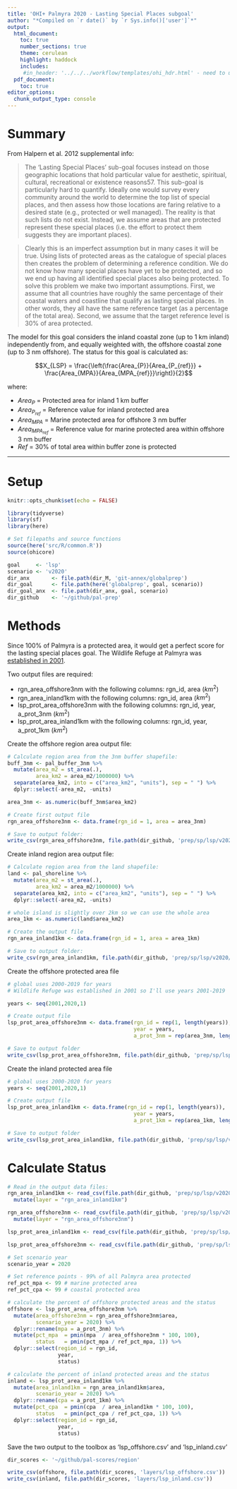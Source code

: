 ```yaml
---
title: 'OHI+ Palmyra 2020 - Lasting Special Places subgoal'
author: "*Compiled on `r date()` by `r Sys.info()['user']`*"
output: 
  html_document:
    toc: true
    number_sections: true
    theme: cerulean
    highlight: haddock
    includes: 
     #in_header: '../../../workflow/templates/ohi_hdr.html' - need to update this
  pdf_document:
    toc: true
editor_options: 
  chunk_output_type: console
---
```


# Summary

From Halpern et al. 2012 supplemental info: 

> The ‘Lasting Special Places’ sub-goal focuses instead on those geographic locations that hold particular value for aesthetic, spiritual, cultural, recreational or existence reasons57. This sub-goal is particularly hard to quantify. Ideally one would survey every community around the world to determine the top list of special places, and then assess how those locations are faring relative to a desired state (e.g., protected or well managed). The reality is that such lists do not exist. Instead, we assume areas that are protected represent these special places (i.e. the effort to protect them suggests they are important places).

> Clearly this is an imperfect assumption but in many cases it will be true. Using lists of protected areas as the catalogue of special places then creates the problem of determining a reference condition. We do not know how many special places have yet to be protected, and so we end up having all identified special places also being protected. To solve this problem we make two important assumptions. First, we assume that all countries have roughly the same percentage of their coastal waters and coastline that qualify as lasting special places. In other words, they all have the same reference target (as a percentage of the total area). Second, we assume that the target reference level is 30% of area protected.

The model for this goal considers the inland coastal zone (up to 1 km inland) independently from, and equally weighted with, the offshore coastal zone (up to 3 nm offshore).  The status for this goal is calculated as:

$$X_{LSP} = \frac{\left(\frac{Area_{P}}{Area_{P_{ref}}} + \frac{Area_{MPA}}{Area_{MPA_{ref}}}\right)}{2}$$  


where: 

* $Area_{P}$ = Protected area for inland 1 km buffer
* ${Area_{P_{ref}}}$ = Reference value for inland protected area
* $Area_{MPA}$ = Marine protected area for offshore 3 nm buffer
* ${Area_{MPA_{ref}}}$ = Reference value for marine protected area within offshore 3 nm buffer
* $Ref$ = 30% of total area within buffer zone is protected

***

# Setup

```r

knitr::opts_chunk$set(echo = FALSE)

library(tidyverse)
library(sf)
library(here)

# Set filepaths and source functions
source(here('src/R/common.R'))
source(ohicore)

goal     <- 'lsp'
scenario <- 'v2020'
dir_anx       <- file.path(dir_M, 'git-annex/globalprep') 
dir_goal      <- file.path(here('globalprep', goal, scenario)) 
dir_goal_anx  <- file.path(dir_anx, goal, scenario)
dir_github    <- '~/github/pal-prep'

```

# Methods

Since 100% of Palmyra is a protected area, it would get a perfect score for the lasting special places goal. The Wildlife Refuge at Palmyra was [established in 2001](https://www.fisheries.noaa.gov/pacific-islands/habitat-conservation/pacific-remote-islands-marine-national-monument).    

Two output files are required: 

 * rgn_area_offshore3nm with the following columns: rgn_id, area ($km^2$)   
 * rgn_area_inland1km with the following columns: rgn_id, area ($km^2$)   
 * lsp_prot_area_offshore3nm with the following columns: rgn_id, year, a_prot_3nm ($km^2$)  
 * lsp_prot_area_inland1km with the following columns: rgn_id, year, a_prot_1km ($km^2$)   
 
Create the offshore region area output file:  
```r

# Calculate region area from the 3nm buffer shapefile:
buff_3nm <- pal_buffer_3nm %>% 
  mutate(area_m2 = st_area(.),
         area_km2 = area_m2/1000000) %>%
  separate(area_km2, into = c("area_km2", "units"), sep = " ") %>%
  dplyr::select(-area_m2, -units)

area_3nm <- as.numeric(buff_3nm$area_km2)

# Create first output file
rgn_area_offshore3nm <- data.frame(rgn_id = 1, area = area_3nm)

# Save to output folder:
write_csv(rgn_area_offshore3nm, file.path(dir_github, 'prep/sp/lsp/v2020/output/rgn_area_offshore3nm'))
```

Create inland region area output file:  
```r

# Calculate region area from the land shapefile:
land <- pal_shoreline %>% 
  mutate(area_m2 = st_area(.),
         area_km2 = area_m2/1000000) %>%
  separate(area_km2, into = c("area_km2", "units"), sep = " ") %>%
  dplyr::select(-area_m2, -units)

# whole island is slightly over 2km so we can use the whole area 
area_1km <- as.numeric(land$area_km2)

# Create the output file
rgn_area_inland1km <- data.frame(rgn_id = 1, area = area_1km)

# Save to output folder:
write_csv(rgn_area_inland1km, file.path(dir_github, 'prep/sp/lsp/v2020/output/rgn_area_inland1km'))
```

Create the offshore protected area file
```r
# global uses 2000-2019 for years
# Wildlife Refuge was established in 2001 so I'll use years 2001-2019

years <- seq(2001,2020,1)

# Create output file
lsp_prot_area_offshore3nm <- data.frame(rgn_id = rep(1, length(years)),
                                        year = years,
                                        a_prot_3nm = rep(area_3nm, length(years)))

# Save to output folder
write_csv(lsp_prot_area_offshore3nm, file.path(dir_github, 'prep/sp/lsp/v2020/output/lsp_prot_area_offshore3nm'))
```

Create the inland protected area file
```r
# global uses 2000-2020 for years
years <- seq(2001,2020,1)

# Create output file
lsp_prot_area_inland1km <- data.frame(rgn_id = rep(1, length(years)),
                                        year = years,
                                        a_prot_1km = rep(area_1km, length(years)))

# Save to output folder
write_csv(lsp_prot_area_inland1km, file.path(dir_github, 'prep/sp/lsp/v2020/output/lsp_prot_area_inland1km'))
```

# Calculate Status 

```r
# Read in the output data files:  
rgn_area_inland1km <- read_csv(file.path(dir_github, 'prep/sp/lsp/v2020/output/rgn_area_inland1km')) %>% 
  mutate(layer = "rgn_area_inland1km")

rgn_area_offshore3nm <- read_csv(file.path(dir_github, 'prep/sp/lsp/v2020/output/rgn_area_offshore3nm')) %>% 
  mutate(layer = "rgn_area_offshore3nm")

lsp_prot_area_inland1km <- read_csv(file.path(dir_github, 'prep/sp/lsp/v2020/output/lsp_prot_area_inland1km'))

lsp_prot_area_offshore3nm <- read_csv(file.path(dir_github, 'prep/sp/lsp/v2020/output/lsp_prot_area_offshore3nm'))

# Set scenario year 
scenario_year = 2020

# Set reference points - 99% of all Palmyra area protected 
ref_pct_mpa <- 99 # marine protected area
ref_pct_cpa <- 99 # coastal protected area

# calculate the percent of offshore protected areas and the status
offshore <- lsp_prot_area_offshore3nm %>% 
  mutate(area_offshore3nm = rgn_area_offshore3nm$area,
         scenario_year = 2020) %>% 
  dplyr::rename(mpa = a_prot_3nm) %>% 
  mutate(pct_mpa  = pmin(mpa  / area_offshore3nm * 100, 100),
         status   = pmin(pct_mpa / ref_pct_mpa, 1)) %>% 
  dplyr::select(region_id = rgn_id,
                year,
                status)

# calculate the percent of inland protected areas and the status
inland <- lsp_prot_area_inland1km %>% 
  mutate(area_inland1km = rgn_area_inland1km$area,
         scenario_year = 2020) %>% 
  dplyr::rename(cpa = a_prot_1km) %>% 
  mutate(pct_cpa  = pmin(cpa  / area_inland1km * 100, 100),
         status   = pmin(pct_cpa / ref_pct_cpa, 1)) %>% 
  dplyr::select(region_id = rgn_id,
                year,
                status)
```

Save the two output to the toolbox as 'lsp_offshore.csv' and 'lsp_inland.csv'   
```r
dir_scores <- '~/github/pal-scores/region'

write_csv(offshore, file.path(dir_scores, 'layers/lsp_offshore.csv'))
write_csv(inland, file.path(dir_scores, 'layers/lsp_inland.csv'))
```

